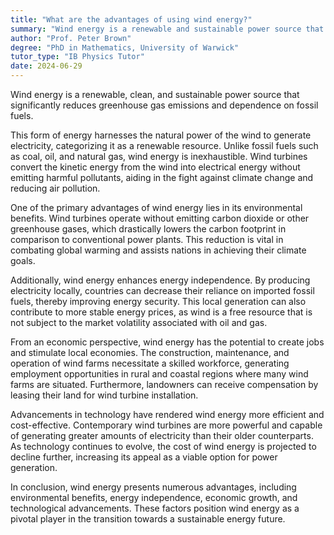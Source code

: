 ```yaml
---
title: "What are the advantages of using wind energy?"
summary: "Wind energy is a renewable and sustainable power source that helps reduce greenhouse gas emissions and reliance on fossil fuels."
author: "Prof. Peter Brown"
degree: "PhD in Mathematics, University of Warwick"
tutor_type: "IB Physics Tutor"
date: 2024-06-29
---
```


Wind energy is a renewable, clean, and sustainable power source that significantly reduces greenhouse gas emissions and dependence on fossil fuels.

This form of energy harnesses the natural power of the wind to generate electricity, categorizing it as a renewable resource. Unlike fossil fuels such as coal, oil, and natural gas, wind energy is inexhaustible. Wind turbines convert the kinetic energy from the wind into electrical energy without emitting harmful pollutants, aiding in the fight against climate change and reducing air pollution.

One of the primary advantages of wind energy lies in its environmental benefits. Wind turbines operate without emitting carbon dioxide or other greenhouse gases, which drastically lowers the carbon footprint in comparison to conventional power plants. This reduction is vital in combating global warming and assists nations in achieving their climate goals.

Additionally, wind energy enhances energy independence. By producing electricity locally, countries can decrease their reliance on imported fossil fuels, thereby improving energy security. This local generation can also contribute to more stable energy prices, as wind is a free resource that is not subject to the market volatility associated with oil and gas.

From an economic perspective, wind energy has the potential to create jobs and stimulate local economies. The construction, maintenance, and operation of wind farms necessitate a skilled workforce, generating employment opportunities in rural and coastal regions where many wind farms are situated. Furthermore, landowners can receive compensation by leasing their land for wind turbine installation.

Advancements in technology have rendered wind energy more efficient and cost-effective. Contemporary wind turbines are more powerful and capable of generating greater amounts of electricity than their older counterparts. As technology continues to evolve, the cost of wind energy is projected to decline further, increasing its appeal as a viable option for power generation.

In conclusion, wind energy presents numerous advantages, including environmental benefits, energy independence, economic growth, and technological advancements. These factors position wind energy as a pivotal player in the transition towards a sustainable energy future.
    